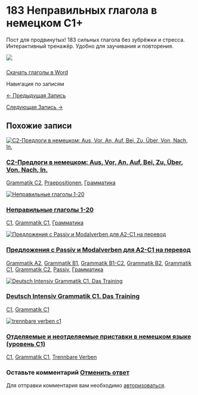 # 183 Неправильных глагола в немецком С1+

<!-- Index: 2 | Date: 2024-12-04 08:02 +00:00 -->
<!-- Source: https://lerne-deutsch.ru/183-starke-verben-c1/ -->

Пост для продвинутых! 183 сильных глагола без зубрёжки и стресса. Интерактивный тренажёр. Удобно для заучивания и повторения.

![](https://lerne-deutsch.ru/wp-content/uploads/2024/11/183-unregelmassige-Verben.png)

### 

[Скачать глаголы в Word](https://lerne-deutsch.ru/wp-content/uploads/2024/11/183-Неправильных-глагола-в-немецком-С1.docx)


Навигация по записям

[← Предыдущая Запись](https://lerne-deutsch.ru/18-verben-mit-mit-prapositionen-mit-akkusativ/ "18 глаголов с предлогами + винительный (Akkusativ)")

[Следующая Запись →](https://lerne-deutsch.ru/konjunktiv2-b1/ "Сослагательное наклонение. Konjunktiv II. Упражнения B1")

## Похожие записи

[![C2-Предлоги в немецком: Aus, Vor, An, Auf, Bei, Zu, Über, Von, Nach, In.](https://lerne-deutsch.ru/wp-content/uploads/2024/10/browser_HU1NY7gcPr.png)](https://lerne-deutsch.ru/c2-prapositionen/)

### [C2-Предлоги в немецком: Aus, Vor, An, Auf, Bei, Zu, Über, Von, Nach, In.](https://lerne-deutsch.ru/c2-prapositionen/)

[Grammatik C2](https://lerne-deutsch.ru/category/grammatik-c2/), [Praepositionen](https://lerne-deutsch.ru/category/praepositionen/), [Грамматика](https://lerne-deutsch.ru/category/grammatik/)

[![Неправильные глаголы 1-20](https://lerne-deutsch.ru/wp-content/uploads/2024/12/20-verben-c1.png)](https://lerne-deutsch.ru/20-verben-c1/)

### [Неправильные глаголы 1-20](https://lerne-deutsch.ru/20-verben-c1/)

[C1](https://lerne-deutsch.ru/category/c1/), [Grammatik C1](https://lerne-deutsch.ru/category/grammatik-c1/), [Грамматика](https://lerne-deutsch.ru/category/grammatik/)

[![Предложения с Passiv и Modalverben для A2-C1 на перевод](https://lerne-deutsch.ru/wp-content/uploads/2024/12/Passiv-mit-Modalverb.png)](https://lerne-deutsch.ru/passiv-modalverben-a2-c1/)

### [Предложения с Passiv и Modalverben для A2-C1 на перевод](https://lerne-deutsch.ru/passiv-modalverben-a2-c1/)

[Grammatik A2](https://lerne-deutsch.ru/category/grammatik-a2/), [Grammatik B1](https://lerne-deutsch.ru/category/grammatik-b1/), [Grammatik B1-C2](https://lerne-deutsch.ru/category/grammatik-b1-c2/), [Grammatik B2](https://lerne-deutsch.ru/category/b2-grammatik/), [Grammatik C1](https://lerne-deutsch.ru/category/grammatik-c1/), [Grammatik C2](https://lerne-deutsch.ru/category/grammatik-c2/), [Passiv](https://lerne-deutsch.ru/category/passiv/), [Грамматика](https://lerne-deutsch.ru/category/grammatik/)

[![Deutsch Intensiv Grammatik C1. Das Training](https://lerne-deutsch.ru/wp-content/uploads/2025/04/Deutsch-Intensiv-Grammatik-C1.-Das-Training-e1740910025167.png)](https://lerne-deutsch.ru/grammatik-c1-intensiv/)

### [Deutsch Intensiv Grammatik C1. Das Training](https://lerne-deutsch.ru/grammatik-c1-intensiv/)

[C1](https://lerne-deutsch.ru/category/c1/), [Grammatik C1](https://lerne-deutsch.ru/category/grammatik-c1/)

[![trennbare verben c1](https://lerne-deutsch.ru/wp-content/uploads/2025/04/trennbare-verben-c1.png)](https://lerne-deutsch.ru/trennbare-praefixe-c1/)

### [Отделяемые и неотделяемые приставки в немецком языке (уровень C1)](https://lerne-deutsch.ru/trennbare-praefixe-c1/)

[C1](https://lerne-deutsch.ru/category/c1/), [Grammatik C1](https://lerne-deutsch.ru/category/grammatik-c1/), [Trennbare Verben](https://lerne-deutsch.ru/category/trennbare-verben/)

### Оставьте комментарий [Отменить ответ](/183-starke-verben-c1/#respond)

Для отправки комментария вам необходимо [авторизоваться](https://lerne-deutsch.ru/my-account/?redirect_to=https%3A%2F%2Flerne-deutsch.ru%2F183-starke-verben-c1%2F).